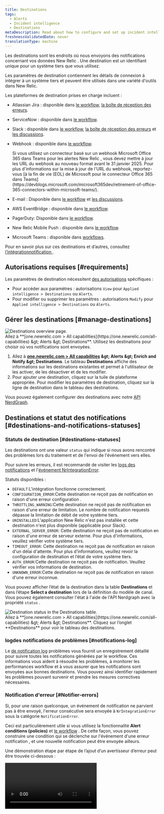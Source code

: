 ```yaml
---
title: Destinations
tags:
  - Alerts
  - Incident intelligence
  - Destinations
metaDescription: Read about how to configure and set up incident intelligence destinations.
freshnessValidatedDate: never
translationType: machine
---
```


Les destinations sont les endroits où nous envoyons des notifications concernant vos données New Relic . Une destination est un identifiant unique pour un système tiers que vous utilisez.

Les paramètres de destination contiennent les détails de connexion à intégrer à un système tiers et peuvent être utilisés dans une variété d&apos;outils dans New Relic.

Les plateformes de destination prises en charge incluent :

* Atlassian Jira : disponible dans [le workflow](/docs/alerts-applied-intelligence/applied-intelligence/incident-workflows/incident-workflows/), [la boîte de réception des erreurs](/docs/errors-inbox/).

* ServiceNow : disponible dans [le workflow](/docs/alerts-applied-intelligence/applied-intelligence/incident-workflows/incident-workflows/).

* Slack : disponible dans [le workflow](/docs/alerts-applied-intelligence/applied-intelligence/incident-workflows/incident-workflows/), [la boîte de réception des erreurs](/docs/errors-inbox/) et [les discussions](/docs/new-relic-solutions/new-relic-one/ui-data/collaborate/collaboration-slack-integration/).

* Webhook : disponible dans [le workflow](/docs/alerts-applied-intelligence/applied-intelligence/incident-workflows/incident-workflows/).

  <Callout variant="important">
    Si vous utilisez un connecteur basé sur un webhook Microsoft Office 365 dans Teams pour les alertes New Relic , vous devez mettre à jour les URL du webhook au nouveau format avant le 31 janvier 2025. Pour plus d&apos;informations sur la mise à jour de l&apos;URL du webhook, reportez-vous [à la fin de vie (EOL) de Microsoft pour le connecteur Office 365 dans Teams](https://devblogs.microsoft.com/microsoft365dev/retirement-of-office-365-connectors-within-microsoft-teams/).
  </Callout>

* E-mail : Disponible dans [le workflow](/docs/alerts-applied-intelligence/applied-intelligence/incident-workflows/incident-workflows/) et [les discussions](/docs/new-relic-solutions/new-relic-one/ui-data/collaborate/collaborate-with-teammates/).

* AWS EventBridge : disponible dans [le workflow](/docs/alerts-applied-intelligence/applied-intelligence/incident-workflows/incident-workflows/).

* PagerDuty: Disponible dans [le workflow](/docs/alerts-applied-intelligence/applied-intelligence/incident-workflows/incident-workflows/).

* New Relic Mobile Push : disponible dans [le workflow](/docs/alerts-applied-intelligence/applied-intelligence/incident-workflows/incident-workflows/).

* Microsoft Teams : disponible dans [workflows](/docs/alerts/get-notified/microsoft-teams-integrations/).

Pour en savoir plus sur ces destinations et d’autres, consultez [l’intégrationnotification ](/docs/alerts-applied-intelligence/notifications/notification-integrations).

## Autorisations requises [#requirements]

Les paramètres de destination nécessitent [des autorisations](/docs/accounts/accounts-billing/new-relic-one-user-management/user-permissions) spécifiques :

* Pour accéder aux paramètres : autorisations `View` pour `Applied intelligence > Destinations` ou `Alerts`.
* Pour modifier ou supprimer les paramètres : autorisations `Modify` pour `Applied intelligence > Destinations` ou `Alerts`.

## Gérer les destinations [#manage-destinations]

<img title="Destinations overview page" alt="Destinations overview page." src="/images/accounts_screenshot-full_destinations-overview.webp" />

<figcaption>
  Allez à <DNT>**[one.newrelic.com &gt; All capabilities](https://one.newrelic.com/all-capabilities) &amp;gt; Alerts &amp;gt; Destinations**</DNT>. Utilisez les destinations pour choisir où vos notifications sont envoyées.
</figcaption>

1. Allez à <DNT>**[one.newrelic.com &gt; All capabilities](https://one.newrelic.com/all-capabilities) &amp;gt; Alerts &amp;gt; Enrich and Notify &amp;gt; Destinations**</DNT>. Le tableau <DNT>**Destinations**</DNT> affiche des informations sur les destinations existantes et permet à l&apos;utilisateur de les activer, de les désactiver et de les modifier.
2. Pour ajouter une destination, cliquez sur la tuile de plateforme appropriée. Pour modifier les paramètres de destination, cliquez sur la ligne de destination dans le tableau des destinations.

Vous pouvez également configurer des destinations avec notre [API NerdGraph](/docs/apis/nerdgraph/examples/nerdgraph-api-notifications-destinations).

## Destinations et statut des notifications [#destinations-and-notifications-statuses]

### Statuts de destination [#destinations-statuses]

Les destinations ont une valeur `status` qui indique si nous avons rencontré des problèmes lors du traitement et de l&apos;envoi de l&apos;événement vers elles.

Pour suivre les erreurs, il est recommandé de visiter les [logs des notifications](/docs/alerts-applied-intelligence/notifications/notification-integrations/#notifications-log) et l&apos;[événement NrIntegrationError](/docs/data-apis/ingest-apis/metric-api/troubleshoot-nrintegrationerror-events/#error-details).

Statuts disponibles :

* `DEFAULT`:L&apos;intégration fonctionne correctement.
* `CONFIGURATION_ERROR`:Cette destination ne reçoit pas de notification en raison d&apos;une erreur configuration .
* `THROTTLING_WARNING`:Cette destination ne reçoit pas de notification en raison d&apos;une erreur de limitation. Le nombre de notification requests dépasse la limitation de débit de votre système tiers.
* `UNINSTALLED`:L&apos;application New Relic n&apos;est pas installée et cette destination n&apos;est plus disponible (applicable pour Slack).
* `EXTERNAL_SERVER_ERROR`: Cette destination ne reçoit pas de notification en raison d&apos;une erreur de serveur externe. Pour plus d&apos;informations, veuillez vérifier votre système tiers.
* `TIMEOUT_ERROR`: Cette destination ne reçoit pas de notification en raison d&apos;un délai d&apos;attente. Pour plus d’informations, veuillez revoir la configuration de destination et l’état de votre système tiers.
* `AUTH_ERROR`:Cette destination ne reçoit pas de notification. Veuillez vérifier vos informations de destination.
* `UNKNOWN_ERROR`:Cette destination ne reçoit pas de notification en raison d&apos;une erreur inconnue.

Vous pouvez afficher l’état de la destination dans la table <DNT>**Destinations**</DNT> et dans l’étape <DNT>**Select a destination**</DNT> lors de la définition du modèle de canal. Vous pouvez également consulter l&apos;état à l&apos;aide de l&apos;API Nerdgraph avec la propriété `status` .

<img title="Destination status in the Destinations table." alt="Destination status in the Destinations table." src="/images/accounts_screenshot-full_destinations-status.webp" />

<figcaption>
  Allez à <DNT>**[one.newrelic.com &gt; All capabilities](https://one.newrelic.com/all-capabilities) &amp;gt; Alerts &amp;gt; Destinations**</DNT>. Cliquez sur l’onglet <DNT>**Destinations**</DNT> pour voir le tableau des destinations.
</figcaption>

### logdes notifications de problèmes [#notifications-log]

Le [de notification log](/docs/alerts-applied-intelligence/applied-intelligence/incident-workflows/incident-workflows/#issue-notification-log) problèmes vous fournit un enregistrement détaillé pour suivre toutes les notifications générées par le workflow. Ces informations vous aident à résoudre les problèmes, à monitorer les performances workflow et à vous assurer que les notifications sont envoyées aux bonnes destinations. Vous pouvez ainsi identifier rapidement les problèmes pouvant survenir et prendre les mesures correctives nécessaires.

### Notification d&apos;erreur [#Notifier-errors]

Si, pour une raison quelconque, un événement de notification ne parvient pas à être envoyé, l&apos;erreur consécutive sera envoyée à `NrIntegrationError` sous la catégorie `NotificationError`.

Ceci est particulièrement utile si vous utilisez la fonctionnalité <DNT>**Alert conditions (policies)**</DNT> et [le workflow](/docs/alerts-applied-intelligence/applied-intelligence/incident-workflows/incident-workflows/) . De cette façon, vous pouvez construire une condition qui se déclenche sur l&apos;événement d&apos;une erreur notification , et une nouvelle notification peut être envoyée ailleurs.

Une démonstration étape par étape de l’ajout d’un avertisseur d’erreur peut être trouvée ci-dessous :

<Video type="wistia" id="b89ctyjolq" />

Exemple de condition :

```sql
SELECT count(*)
FROM NrIntegrationError
WHERE category = 'NotificationError'
```

Ensuite, vous pouvez utiliser cette condition dans le générateur de requêtes de la configuration du workflow, où vous pouvez également définir un modèle d&apos;événement.

### Destination endormie [#Snoozed-destination]

Mise en veille : afin de minimiser le bruit d&apos;erreur sur les destinations défectueuses, nous « mettons en veille » les destinations. Si une notification envoyée à une destination spécifique échoue dans un délai de deux heures, nous « mettons en veille » la destination pendant quelques minutes. Durant cette période, nous n&apos;enverrons pas de notification à cette destination.